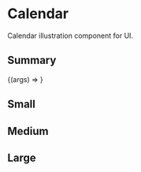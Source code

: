 
<Meta title="Atoms/Graphics/Illustrations/Calendar" component={CalendarIllustration} />

# Calendar

Calendar illustration component for UI.

## Summary

<Canvas>
  <Story
    name="Explorer"
    args={{
      size: IllustrationSize.Medium,
    }}
  >
    {(args) => <CalendarIllustration {...args} />}
  </Story>
</Canvas>

<ArgsTable of={CalendarIllustration} />

## Small

<Canvas>
  <Story name="Small">
    <CalendarIllustration size={IllustrationSize.Small} />
  </Story>
</Canvas>

## Medium

<Canvas>
  <Story name="Medium">
    <CalendarIllustration size={IllustrationSize.Medium} />
  </Story>
</Canvas>

## Large

<Canvas>
  <Story name="Large">
    <CalendarIllustration size={IllustrationSize.Large} />
  </Story>
</Canvas>
